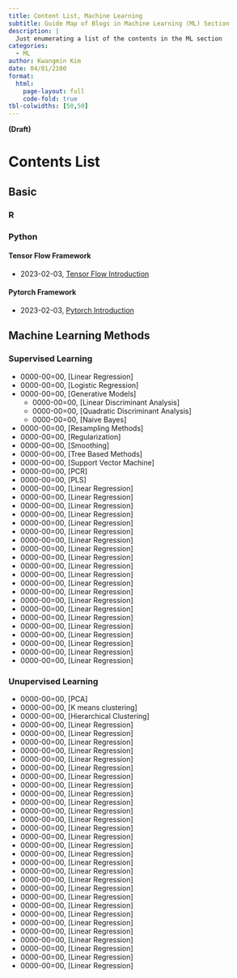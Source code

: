 ```yaml
---
title: Content List, Machine Learning 
subtitle: Guide Map of Blogs in Machine Learning (ML) Section
description: |
  Just enumerating a list of the contents in the ML section 
categories:
  - ML
author: Kwangmin Kim
date: 04/01/2100
format: 
  html:
    page-layout: full
    code-fold: true
tbl-colwidths: [50,50]
---
```


**(Draft)**

# Contents List

## Basic

### R

### Python

#### Tensor Flow Framework

* 2023-02-03, [Tensor Flow Introduction](../2023-02-03_tf_introduction/index.qmd)

#### Pytorch Framework

* 2023-02-03, [Pytorch Introduction](../2023-02-03_pytorch_introduction/index.qmd)


## Machine Learning Methods

### Supervised Learning

* 0000-00=00, [Linear Regression]
* 0000-00=00, [Logistic Regression]
* 0000-00=00, [Generative Models]
  * 0000-00=00, [Linear Discriminant Analysis]
  * 0000-00=00, [Quadratic Discriminant Analysis]
  * 0000-00=00, [Naive Bayes]
* 0000-00=00, [Resampling Methods]
* 0000-00=00, [Regularization]
* 0000-00=00, [Smoothing]
* 0000-00=00, [Tree Based Methods]
* 0000-00=00, [Support Vector Machine]
* 0000-00=00, [PCR]
* 0000-00=00, [PLS]
* 0000-00=00, [Linear Regression]
* 0000-00=00, [Linear Regression]
* 0000-00=00, [Linear Regression]
* 0000-00=00, [Linear Regression]
* 0000-00=00, [Linear Regression]
* 0000-00=00, [Linear Regression]
* 0000-00=00, [Linear Regression]
* 0000-00=00, [Linear Regression]
* 0000-00=00, [Linear Regression]
* 0000-00=00, [Linear Regression]
* 0000-00=00, [Linear Regression]
* 0000-00=00, [Linear Regression]
* 0000-00=00, [Linear Regression]
* 0000-00=00, [Linear Regression]
* 0000-00=00, [Linear Regression]
* 0000-00=00, [Linear Regression]
* 0000-00=00, [Linear Regression]
* 0000-00=00, [Linear Regression]
* 0000-00=00, [Linear Regression]
* 0000-00=00, [Linear Regression]
* 0000-00=00, [Linear Regression]

### Unupervised Learning

* 0000-00=00, [PCA]
* 0000-00=00, [K means clustering]
* 0000-00=00, [Hierarchical Clustering]
* 0000-00=00, [Linear Regression]
* 0000-00=00, [Linear Regression]
* 0000-00=00, [Linear Regression]
* 0000-00=00, [Linear Regression]
* 0000-00=00, [Linear Regression]
* 0000-00=00, [Linear Regression]
* 0000-00=00, [Linear Regression]
* 0000-00=00, [Linear Regression]
* 0000-00=00, [Linear Regression]
* 0000-00=00, [Linear Regression]
* 0000-00=00, [Linear Regression]
* 0000-00=00, [Linear Regression]
* 0000-00=00, [Linear Regression]
* 0000-00=00, [Linear Regression]
* 0000-00=00, [Linear Regression]
* 0000-00=00, [Linear Regression]
* 0000-00=00, [Linear Regression]
* 0000-00=00, [Linear Regression]
* 0000-00=00, [Linear Regression]
* 0000-00=00, [Linear Regression]
* 0000-00=00, [Linear Regression]
* 0000-00=00, [Linear Regression]
* 0000-00=00, [Linear Regression]
* 0000-00=00, [Linear Regression]
* 0000-00=00, [Linear Regression]
* 0000-00=00, [Linear Regression]
* 0000-00=00, [Linear Regression]
* 0000-00=00, [Linear Regression]
* 0000-00=00, [Linear Regression]